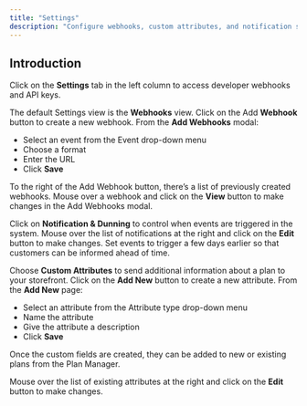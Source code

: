 ```yaml
---
title: "Settings"
description: "Configure webhooks, custom attributes, and notification settings"
---
```


## Introduction

Click on the **Settings** tab in the left column to access developer webhooks and API keys.

The default Settings view is the **Webhooks** view. Click on the Add **Webhook** button to create a new webhook. From the **Add Webhooks** modal:

* Select an event from the Event drop-down menu
* Choose a format
* Enter the URL
* Click **Save**

To the right of the Add Webhook button, there’s a list of previously created webhooks. Mouse over a webhook and click on the **View** button to make changes in the Add Webhooks modal.

Click on **Notification & Dunning** to control when events are triggered in the system. Mouse over the list of notifications at the right and click on the **Edit** button to make changes. Set events to trigger a few days earlier so that customers can be informed ahead of time.

Choose **Custom Attributes** to send additional information about a plan to your storefront. Click on the **Add New** button to create a new attribute. From the **Add New** page:

* Select an attribute from the Attribute type drop-down menu
* Name the attribute
* Give the attribute a description
* Click **Save**

Once the custom fields are created, they can be added to new or existing plans from the Plan Manager.

Mouse over the list of existing attributes at the right and click on the **Edit** button to make changes.